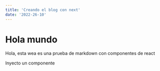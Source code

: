 ```yaml
---
title: 'Creando el blog con next'
date: '2022-26-10'
---
```


# Hola mundo

Hola, esta wea es una prueba de markdown con componentes de react

Inyecto un componente
<Podcast episode="asdf" />